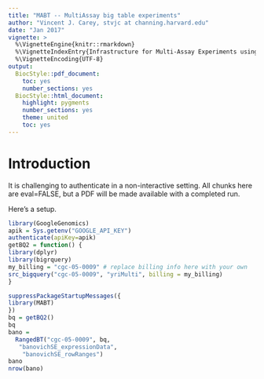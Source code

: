 ```yaml
---
title: "MABT -- MultiAssay big table experiments"
author: "Vincent J. Carey, stvjc at channing.harvard.edu"
date: "Jan 2017"
vignette: >
  %\VignetteEngine{knitr::rmarkdown}
  %\VignetteIndexEntry{Infrastructure for Multi-Assay Experiments using Google BigTable}
  %\VignetteEncoding{UTF-8}
output:
  BiocStyle::pdf_document:
    toc: yes
    number_sections: yes
  BiocStyle::html_document:
    highlight: pygments
    number_sections: yes
    theme: united
    toc: yes
---
```


# Introduction

It is challenging to authenticate in a non-interactive
setting.  All chunks here are eval=FALSE, but a PDF will
be made available with a completed run.

Here's a setup.
```r
library(GoogleGenomics)
apik = Sys.getenv("GOOGLE_API_KEY")
authenticate(apiKey=apik)
getBQ2 = function() {
library(dplyr)
library(bigrquery)
my_billing = "cgc-05-0009" # replace billing info here with your own
src_bigquery("cgc-05-0009", "yriMulti", billing = my_billing)
}
```

```r
suppressPackageStartupMessages({
library(MABT)
})
bq = getBQ2()
bq
bano = 
  RangedBT("cgc-05-0009", bq, 
   "banovichSE_expressionData", 
    "banovichSE_rowRanges")
bano
nrow(bano)
```
